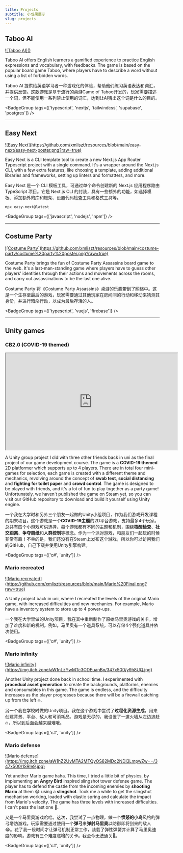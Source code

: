 ```yaml
---
title: Projects
subtitle: 小成果展示
slug: projects
---
```


## Taboo AI

<a href="https://taboo-ai.vercel.app" target="_blank">
![Taboo AI](<https://github.com/xmliszt/resources/blob/main/taboo-ai/images/v300/poster3.0(features).png?raw=true>)
</a>

Taboo AI offers English learners a gamified experience to practice English expressions and vocabulary, with feedbacks. The game is based on the popular board game Taboo, where players have to describe a word without using a list of forbidden words.

Taboo AI 提供给英语学习者一种游戏化的体验，帮助他们练习英语表达和词汇，并提供反馈。这款游戏是基于流行的桌游Game of Taboo开发的，玩家需要描述一个词，但不能使用一系列禁止使用的词汇，达到让AI猜出这个词是什么的目的。

<ExternalActionButtonLink href='https://taboo-ai.vercel.app' target='_blank' />

<BadgeGroup
  tags={['typescript', 'nextjs', 'tailwindcss', 'supabase', 'postgres']}
/>

---

## Easy Next

<a href='https://www.npmjs.com/package/easy-next' target='_blank'>
  ![Easy
  Next](https://github.com/xmliszt/resources/blob/main/easy-next/easy-next-poster.png?raw=true)
</a>

Easy Next is a CLI template tool to create a new Next.js App Router Typescript project with a single command. It's a wrapper around the Next.js CLI, with a few extra features, like choosing a template, adding additional libraries and frameworks, setting up linters and formatters, and more.

Easy Next 是一个 CLI 模板工具，可通过单个命令创建新的 Next.js 应用程序路由 TypeScript 项目。它是 Next.js CLI 的封装，具有一些额外的功能，如选择模板、添加额外的库和框架、设置代码检查工具和格式工具等。

```bash title="easy-next usage | easy-next使用方法"
npx easy-next@latest
```

<ExternalActionButtonLink
  href='https://www.npmjs.com/package/easy-next'
  target='_blank'
/>

<BadgeGroup tags={['javascript', 'nodejs', 'npm']} />

---

## Costume Party

<a href='https://costume-party.web.app/' target='_blank'>
  ![Costume
  Party](https://github.com/xmliszt/resources/blob/main/costume-party/costume%20party%20poster.png?raw=true)
</a>

Costume Party brings the fun of Costume Party Assassins board game to the web. It's a last-man-standing game where players have to guess other players' identities through their actions and movements across the rooms, and carry out assassinations to be the last one alive.

Costume Party 将《Costume Party Assassins》桌游的乐趣带到了网络中。这是一个生存至最后的游戏，玩家需要通过其他玩家在房间间的行动和移动来猜测其身份，并进行暗杀行动，以成为最后存活的人。

<ExternalActionButtonLink
  href='https://costume-party.web.app/'
  target='_blank'
/>

<BadgeGroup tags={['typescript', 'vuejs', 'firebase']} />

---

## Unity games

### CB2.0 (COVID-19 themed)

<iframe
  width='560'
  height='315'
  src='https://www.youtube.com/embed/1vXQv4OH5wU?si=Gdg-p0VlOUUx-4sd'
  title='YouTube video player'
  allow='accelerometer; autoplay; clipboard-write; encrypted-media; gyroscope; picture-in-picture; web-share'
  allowFullScreen
></iframe>

A Unity group project I did with three other friends back in uni as the final project of our game development course. The game is a **COVID-19 themed** 2D platformer which supports up to 4 players. There are in total four mini-games for selection, each game is created with a different theme and mechanics, revolving around the concept of **swab test**, **social distancing** and **fighting for toilet paper** and **crowd control**. The game is designed to be played with friends, and it's a lot of fun to play together as a party game! Unfortunately, we haven't published the game on Steam yet, so you can visit our GitHub repository to download and build it yourself using Unity engine.

一个我在大学时和另外三个朋友一起做的Unity小组项目，作为我们游戏开发课程的期末项目。这个游戏是一个**COVID-19主题**的2D平台游戏，支持最多4个玩家。总共有四个小游戏可供选择，每个游戏都有不同的主题和机制，围绕**核酸检查**、**社交距离**、**争夺厕纸**和**人群控制**等概念。作为一个派对游戏，和朋友们一起玩的时候非常有趣！不幸的是，我们还没有在Steam上发布这个游戏，所以你可以访问我们的GitHub，自己下载并使用Unity引擎构建。

<ExternalActionButtonLink
  href='https://github.com/xmliszt/CB2.0'
  title='Download the game | 点这里下载'
  target='_blank'
/>

<BadgeGroup tags={['c#', 'unity']} />

### Mario recreated

<a href='https://xmliszt.itch.io/mario-final' target='_blank'>
  ![Mario
  recreated](https://github.com/xmliszt/resources/blob/main/Mario%20Final.png?raw=true)
</a>

A Unity project back in uni, where I recreated the levels of the original Mario game, with increased difficulties and new mechanics. For example, Mario have a inventory system to store up to 4 power-ups.

一个我在大学里做的Unity项目，我在其中重新制作了原始马里奥游戏的关卡，增加了难度和新的机制。例如，马里奥有一个道具系统，可以存储4个强化道具并依次使用。

<ExternalActionButtonLink
  href='https://xmliszt.itch.io/mario-final'
  target='_blank'
/>

<BadgeGroup tags={['c#', 'unity']} />

### Mario infinity

<a href='https://xmliszt.itch.io/mario-infinity' target='_blank'>
  ![Mario
  infinity](https://img.itch.zone/aW1nLzYwMTc3ODEuanBn/347x500/y9h8UQ.jpg)
</a>

Another Unity project done back in school time. I experimented with **procedual asset generation** to create the backgrounds, platforms, enemies and consumables in this game. The game is endless, and the difficulty increases as the player progresses because there will be a firewall catching up from the left 🔥.

另一个我在学校时做的Unity项目。我在这个游戏中尝试了**过程化资源生成**，用来创建背景、平台、敌人和可消耗品。游戏是无尽的，我设置了一道火墙从左边追赶🔥，所以到后面会越来越难哦。

<ExternalActionButtonLink
  href='https://xmliszt.itch.io/mario-infinity'
  target='_blank'
/>

<BadgeGroup tags={['c#', 'unity']} />

### Mario defense

<a href='https://xmliszt.itch.io/mario-defense' target='_blank'>
  ![Mario
  defense](https://img.itch.zone/aW1hZ2UvMTA2MTQyOS82MDc2NDI3LmpwZw==/347x500/1SRIe9.jpg)
</a>

Yet another Mario game haha. This time, I tried a little bit of physics, by implementing an **Angry Bird** inspired slingshot tower defense game. The player has to defend the castle from the incoming enemies by **shooting Mario** at them 😂 using a **slingshot**. Took me a while to get the slingshot mechanism working, loaded with elastic spring and calculate the impact from Mario's velocity. The game has three levels with increased difficulties. I can't pass the last one 🥵.

又是一个马里奥游戏哈哈。这次，我尝试了一点物理，做一个**愤怒的小鸟**风格的弹弓塔防游戏。玩家需要通过使用一个**弹弓**来**弹射马里奥**以防御即将到来的敌人😂。花了我一段时间才让弹弓机制正常工作，装载了弹性弹簧并计算了马里奥速度的影响。游戏有三个难度递增的关卡。我至今无法通关🥵。

<ExternalActionButtonLink
  href='https://xmliszt.itch.io/mario-defense'
  target='_blank'
/>

<BadgeGroup tags={['c#', 'unity']} />
